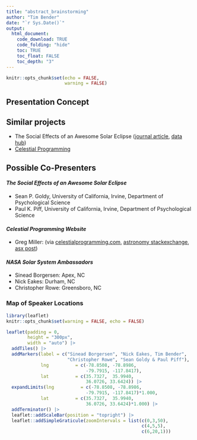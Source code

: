 ```yaml
---
title: "abstract_brainstorming"
author: "Tim Bender"
date: "`r Sys.Date()`"
output: 
  html_document:
    code_download: TRUE
    code_folding: "hide"
    toc: TRUE
    toc_float: FALSE
    toc_depth: "3"
---
```


```r
knitr::opts_chunk$set(echo = FALSE, 
                      warning = FALSE)
```

## Presentation Concept

## Similar projects
<!-- - Eclipse 2017 (via [github](https://github.com/RiRam/Eclipse2017))  -->
- The Social Effects of an Awesome Solar Eclipse ([journal article](https://journals.sagepub.com/doi/full/10.1177/09567976221085501), [data hub](https://osf.io/qeku3/))
- [Celestial Programming](https://www.celestialprogramming.com)

## Possible Co-Presenters

#### *The Social Effects of an Awesome Solar Eclipse*
- Sean P. Goldy, University of California, Irvine, Department of Psychological Science
- Paul K. Piff, University of California, Irvine, Department of Psychological Science

#### *Celestial Programming Website*
- Greg Miller: (via [celestialprogramming.com](https://www.celestialprogramming.com), [astronomy stackexchange](https://astronomy.stackexchange.com/users/25729/greg-miller), [asx post](https://astronomy.stackexchange.com/questions/59101/calculation-of-solar-eclipse-progress-based-on-time-and-location#comment137137_59101))

#### *NASA Solar System Ambassadors*
<!-- #### Sinead Borgersen -->
<!-- -   title: Solar System Ambassador -->
<!-- -   agency: NASA -->
<!-- -   contact: [NASA web portal](https://solarsystem.nasa.gov/ambassadors/1574/contact/) -->
<!-- -   website: [NASA Ambassador](https://solarsystem.nasa.gov/ambassadors/1574/) -->
-   Sinead Borgersen: Apex, NC
<!-- #### *Nick Eakes* -->
<!-- -   title: Solar System Ambassador -->
<!-- -   agency: NASA -->
<!-- -   contact: [NASA web portal](https://solarsystem.nasa.gov/ambassadors/1023/contact/) -->
<!-- -   website: [NASA Ambassador](https://solarsystem.nasa.gov/ambassadors/1023/) -->
-   Nick Eakes: Durham, NC
<!-- #### *Christopher Rowe* -->
<!-- -   title: Solar System Ambassador -->
<!-- -   agency: NASA -->
<!-- -   contact: [NASA web portal](https://solarsystem.nasa.gov/ambassadors/2662/contact/) -->
<!-- -   website: [NASA Ambassador](https://solarsystem.nasa.gov/ambassadors/2662/) -->
-   Christopher Rowe: Greensboro, NC

### Map of Speaker Locations

```r
library(leaflet)
knitr::opts_chunk$set(warning = FALSE, echo = FALSE)

leaflet(padding = 0, 
        height = "300px", 
        width = "auto") |> 
  addTiles() |> 
  addMarkers(label = c("Sinead Borgersen", "Nick Eakes, Tim Bender", 
                       "Christopher Rowe", "Sean Goldy & Paul Piff"), 
             lng          = c(-78.8508, -78.8986, 
                              -79.7915, -117.8417),
             lat          = c(35.7327,  35.9940, 
                              36.0726, 33.6424)) |>
  expandLimits(lng          = c(-78.8508, -78.8986, 
                              -79.7915, -117.8417)*1.000,
             lat          = c(35.7327,  35.9940, 
                              36.0726, 33.6424)*1.000) |> 
  addTerminator() |> 
  leaflet::addScaleBar(position = "topright") |> 
  leaflet::addSimpleGraticule(zoomIntervals = list(c(0,3,50), 
                                                   c(4,5,5), 
                                                   c(6,20,1)))
```
